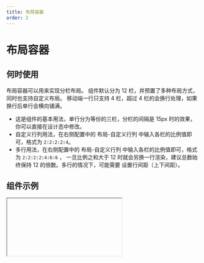 ```yaml
---
title: 布局容器
order: 2
---
```


# 布局容器

## 何时使用

布局容器可以用来实现分栏布局。 组件默认分为 12 栏，并预置了多种布局方式，同时也支持自定义布局。 移动端一行只支持 4 栏，超过 4 栏的会换行处理，如果换行后单行会横向铺满。

- 这是组件的基本用法，单行分为等份的三栏，分栏的间隔是 15px 时的效果，你可以直接在设计态中修改。
- 自定义行列用法，在右侧配置中的 布局-自定义行列 中输入各栏的比例值即可，格式为 `2:2:2:2:4`。
- 多行用法，在右侧配置中的 布局-自定义行列 中输入各栏的比例值即可，格式为 `2:2:2:2:4:6:6` ，
  一旦比例之和大于 12 时就会另换一行渲染，建议总数始终保持 12 的倍数。多行的情况下，可能需要
  设置行间距（上下间距）。

## 组件示例


<Iframe url="https://www.aliwork.com/developer/columns-layout-v2?isRenderNav=false" />

## 组件属性


<AttrTable
  dataSource={[
    {
      attr: '分栏配置',
      code: 'layout',
      type: 'String',
      demo: '"6:6"',
      desc: '每行分为几栏，每一栏分别占几格',
    },
    {
      attr: '列间距',
      code: 'columnGap',
      type: 'Number/String',
      demo: '0/"0"',
      desc: '列间距 ',
    },
    {
      attr: '行间距',
      code: 'rowGap',
      type: 'Number/String ',
      demo: '0/"0"',
      desc: '行间距',
    },
  ]}
/>
